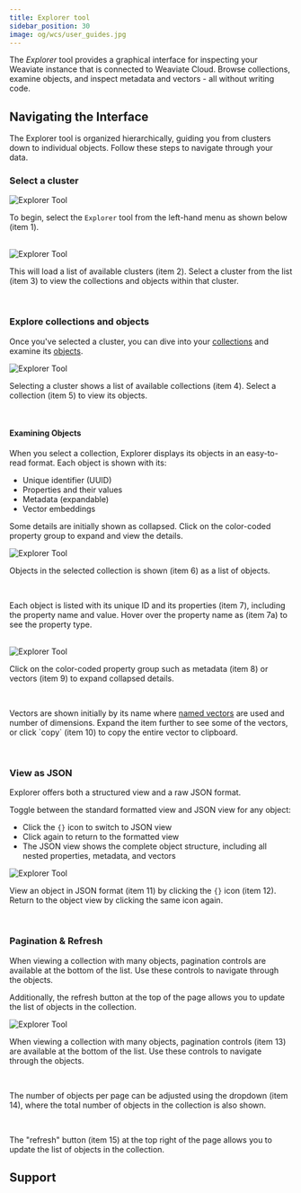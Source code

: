 ```yaml
---
title: Explorer tool
sidebar_position: 30
image: og/wcs/user_guides.jpg
---
```


The *Explorer* tool provides a graphical interface for inspecting your Weaviate instance that is connected to Weaviate Cloud. Browse collections, examine objects, and inspect metadata and vectors - all without writing code.

## Navigating the Interface

The Explorer tool is organized hierarchically, guiding you from clusters down to individual objects. Follow these steps to navigate through your data.

### Select a cluster


<div class="row">
    <div class="card">
        <div class="card__image">
            <img src={ExplorerImg1} alt="Explorer Tool"/>
        </div>
        <div class="card__body">
            <p>To begin, select the <code>Explorer</code> tool from the left-hand menu as shown below (item <span class="callout">1</span>).</p>
        </div>
    </div>
</div>
<br/>

<div class="row">
    <div class="card">
        <div class="card__image">
            <img src={ExplorerImg2} alt="Explorer Tool"/>
        </div>
        <div class="card__body">
            <p>This will load a list of available clusters (item <span class="callout">2</span>). Select a cluster from the list (item <span class="callout">3</span>) to view the collections and objects within that cluster.</p>
        </div>
    </div>
</div>
<br/>

### Explore collections and objects

Once you've selected a cluster, you can dive into your [collections](/docs/weaviate/concepts/data.md#collections) and examine its [objects](/docs/weaviate/concepts/data.md#data-object-concepts).


<div class="row">
    <div class="card">
        <div class="card__image">
            <img src={ExplorerImg3} alt="Explorer Tool"/>
        </div>
        <div class="card__body">
            <p>Selecting a cluster shows a list of available collections (item <span class="callout">4</span>). Select a collection (item <span class="callout">5</span>) to view its objects.</p>
        </div>
    </div>
</div>
<br/>

#### Examining Objects

When you select a collection, Explorer displays its objects in an easy-to-read format. Each object is shown with its:

- Unique identifier (UUID)
- Properties and their values
- Metadata (expandable)
- Vector embeddings

Some details are initially shown as collapsed. Click on the color-coded property group to expand and view the details.

<div class="row">
    <div class="card">
        <div class="card__image">
            <img src={ExplorerImg4} alt="Explorer Tool"/>
        </div>
        <div class="card__body">
            <p>Objects in the selected collection is shown (item <span class="callout">6</span>) as a list of objects. </p>
            <br/>
            <p>Each object is listed with its unique ID and its properties (item <span class="callout">7</span>), including the property name and value. Hover over the property name as (item <span class="callout">7a</span>) to see the property type.</p>
        </div>
    </div>
</div>
<br/>

<div class="row">
    <div class="card">
        <div class="card__image">
            <img src={ExplorerImg5} alt="Explorer Tool"/>
        </div>
        <div class="card__body">
            <p>Click on the color-coded property group such as metadata (item <span class="callout">8</span>) or vectors (item <span class="callout">9</span>) to expand collapsed details.</p>
            <br/>
            <p>Vectors are shown initially by its name where <a href="/docs/weaviate/concepts/data#multiple-vectors-named-vectors">named vectors</a> are used and number of dimensions. Expand the item further to see some of the vectors, or click `copy` (item <span class="callout">10</span>) to copy the entire vector to clipboard.</p>
        </div>
    </div>
</div>
<br/>

### View as JSON

Explorer offers both a structured view and a raw JSON format.

Toggle between the standard formatted view and JSON view for any object:

- Click the `{}` icon to switch to JSON view
- Click again to return to the formatted view
- The JSON view shows the complete object structure, including all nested properties, metadata, and vectors


<div class="row">
    <div class="card">
        <div class="card__image">
            <img src={ExplorerImg6} alt="Explorer Tool"/>
        </div>
        <div class="card__body">
            <p>View an object in JSON format (item <span class="callout">11</span>) by clicking the <code>{}</code> icon (item <span class="callout">12</span>). Return to the object view by clicking the same icon again.</p>
        </div>
    </div>
</div>
<br/>

### Pagination & Refresh

When viewing a collection with many objects, pagination controls are available at the bottom of the list. Use these controls to navigate through the objects.

Additionally, the refresh button at the top of the page allows you to update the list of objects in the collection.


<div class="row">
    <div class="card">
        <div class="card__image">
            <img src={ExplorerImg7} alt="Explorer Tool"/>
        </div>
        <div class="card__body">
            <p>When viewing a collection with many objects, pagination controls (item <span class="callout">13</span>) are available at the bottom of the list. Use these controls to navigate through the objects.</p>
            <br/>
            <p>The number of objects per page can be adjusted using the dropdown (item <span class="callout">14</span>), where the total number of objects in the collection is also shown.</p>
            <br/>
            <p>The "refresh" button (item <span class="callout">15</span>) at the top right of the page allows you to update the list of objects in the collection.</p>
        </div>
    </div>
</div>

## Support


<SupportAndTrouble />
